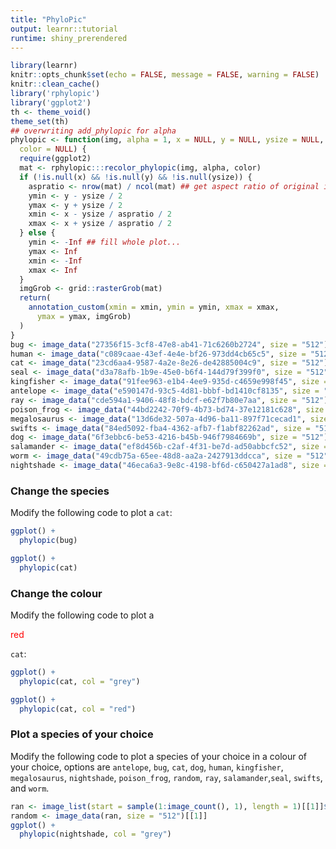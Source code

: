 ```yaml
---
title: "PhyloPic"
output: learnr::tutorial
runtime: shiny_prerendered
---
```


```r
library(learnr)
knitr::opts_chunk$set(echo = FALSE, message = FALSE, warning = FALSE)
knitr::clean_cache()
library('rphylopic')
library('ggplot2')
th <- theme_void() 
theme_set(th)
## overwriting add_phylopic for alpha
phylopic <- function(img, alpha = 1, x = NULL, y = NULL, ysize = NULL, 
  color = NULL) {
  require(ggplot2)
  mat <- rphylopic:::recolor_phylopic(img, alpha, color)
  if (!is.null(x) && !is.null(y) && !is.null(ysize)) {
    aspratio <- nrow(mat) / ncol(mat) ## get aspect ratio of original image
    ymin <- y - ysize / 2
    ymax <- y + ysize / 2
    xmin <- x - ysize / aspratio / 2
    xmax <- x + ysize / aspratio / 2
  } else {
    ymin <- -Inf ## fill whole plot...
    ymax <- Inf
    xmin <- -Inf
    xmax <- Inf
  }
  imgGrob <- grid::rasterGrob(mat)
  return(
    annotation_custom(xmin = xmin, ymin = ymin, xmax = xmax, 
      ymax = ymax, imgGrob)
  )
}
bug <- image_data("27356f15-3cf8-47e8-ab41-71c6260b2724", size = "512")[[1]]
human <- image_data("c089caae-43ef-4e4e-bf26-973dd4cb65c5", size = "512")[[1]]
cat <- image_data("23cd6aa4-9587-4a2e-8e26-de42885004c9", size = "512")[[1]]
seal <- image_data("d3a78afb-1b9e-45e0-b6f4-144d79f399f0", size = "512")[[1]]
kingfisher <- image_data("91fee963-e1b4-4ee9-935d-c4659e998f45", size = "512")[[1]]
antelope <- image_data("e590147d-93c5-4d81-bbbf-bd1410cf8135", size = "512")[[1]]
ray <- image_data("cde594a1-9406-48f8-bdcf-e62f7b80e7aa", size = "512")[[1]]
poison_frog <- image_data("44bd2242-70f9-4b73-bd74-37e12181c628", size = "512")[[1]]
megalosaurus <- image_data("13d6de32-507a-4d96-ba11-897f71cecad1", size = "512")[[1]]
swifts <- image_data("84ed5092-fba4-4362-afb7-f1abf82262ad", size = "512")[[1]]
dog <- image_data("6f3ebbc6-be53-4216-b45b-946f7984669b", size = "512")[[1]]
salamander <- image_data("ef8d456b-c2af-4f31-be7d-ad50abbcfc52", size = "512")[[1]]
worm <- image_data("49cdb75a-65ee-48d8-aa2a-2427913ddcca", size = "512")[[1]]
nightshade <- image_data("46eca6a3-9e8c-4198-bf6d-c650427a1ad8", size = "512")[[1]]
```

### Change the species

Modify the following code to plot a `cat`:

```r
ggplot() +
  phylopic(bug)
```

```r
ggplot() +
  phylopic(cat)
```

### Change the colour 

Modify the following code to plot a <p style="color:red;">red</p> `cat`:

```r
ggplot() +
  phylopic(cat, col = "grey")
```

```r
ggplot() +
  phylopic(cat, col = "red")
```


### Plot a species of your choice 

Modify the following code to plot a species of your choice in a colour of your choice, options are `antelope`, `bug`, `cat`, `dog`, `human`, `kingfisher`, `megalosaurus`, `nightshade`, `poison_frog`, `random`, `ray`, `salamander`,`seal`, `swifts`, and `worm`.        


```r
ran <- image_list(start = sample(1:image_count(), 1), length = 1)[[1]]$uid
random <- image_data(ran, size = "512")[[1]]
ggplot() +
  phylopic(nightshade, col = "grey")
```
